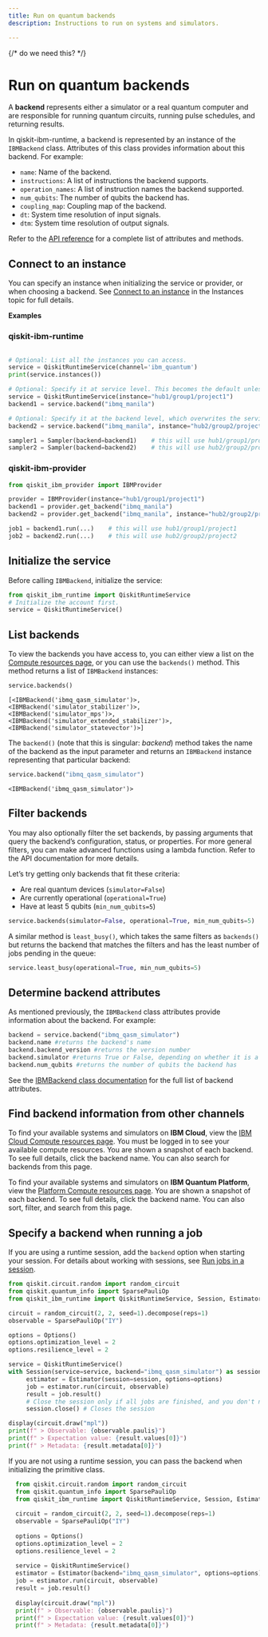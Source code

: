 ```yaml
---
title: Run on quantum backends
description: Instructions to run on systems and simulators.

---
```

{/* do we need this? */}

# Run on quantum backends

A **backend** represents either a simulator or a real quantum computer and are responsible for running quantum circuits, running pulse schedules, and returning results.

In qiskit-ibm-runtime, a backend is represented by an instance of the `IBMBackend` class. Attributes of this class provides information about this backend. For example:

*   `name`: Name of the backend.
*   `instructions`: A list of instructions the backend supports.
*   `operation_names`: A list of instruction names the backend supported.
*   `num_qubits`: The number of qubits the backend has.
*   `coupling_map`: Coupling map of the backend.
*   `dt`: System time resolution of input signals.
*   `dtm`: System time resolution of output signals.

Refer to the [API reference](../api/qiskit-ibm-runtime/qiskit_ibm_runtime.IBMBackend#ibmbackend) for a complete list of attributes and methods.

## Connect to an instance

You can specify an instance when initializing the service or provider, or when choosing a backend. See [Connect to an instance](instances#connect-instance) in the Instances topic for full details.

**Examples**

### qiskit-ibm-runtime

```python

# Optional: List all the instances you can access.
service = QiskitRuntimeService(channel='ibm_quantum')
print(service.instances())

# Optional: Specify it at service level. This becomes the default unless overwritten.
service = QiskitRuntimeService(instance="hub1/group1/project1")
backend1 = service.backend("ibmq_manila")

# Optional: Specify it at the backend level, which overwrites the service-level specification when this backend is used. 
backend2 = service.backend("ibmq_manila", instance="hub2/group2/project2")

sampler1 = Sampler(backend=backend1)    # this will use hub1/group1/project1
sampler2 = Sampler(backend=backend2)    # this will use hub2/group2/project2
```

### qiskit-ibm-provider

```python
from qiskit_ibm_provider import IBMProvider

provider = IBMProvider(instance="hub1/group1/project1")
backend1 = provider.get_backend("ibmq_manila")
backend2 = provider.get_backend("ibmq_manila", instance="hub2/group2/project2")

job1 = backend1.run(...)    # this will use hub1/group1/project1
job2 = backend2.run(...)    # this will use hub2/group2/project2
```


## Initialize the service

Before calling `IBMBackend`, initialize the service:

```python
from qiskit_ibm_runtime import QiskitRuntimeService
# Initialize the account first.
service = QiskitRuntimeService()
```

<span id="list-backends"></span>
## List backends

To view the backends you have access to, you can either view a list on the [Compute resources page](https://quantum-computing.ibm.com/services/resources?tab=yours), or you can use the `backends()` method. This method returns a list of `IBMBackend` instances:

```python
service.backends()
```

```
[<IBMBackend('ibmq_qasm_simulator')>,
<IBMBackend('simulator_stabilizer')>,
<IBMBackend('simulator_mps')>,
<IBMBackend('simulator_extended_stabilizer')>,
<IBMBackend('simulator_statevector')>]
```

The `backend()` (note that this is singular: *backend*) method takes the name of the backend as the input parameter and returns an `IBMBackend` instance representing that particular backend:

```python
service.backend("ibmq_qasm_simulator")
```

```
<IBMBackend('ibmq_qasm_simulator')>
```

## Filter backends

You may also optionally filter the set backends, by passing arguments that query the backend’s configuration, status, or properties. For more general filters, you can make advanced functions using a lambda function. Refer to the API documentation for more details.

Let’s try getting only backends that fit these criteria:

*   Are real quantum devices (`simulator=False`)
*   Are currently operational (`operational=True`)
*   Have at least 5 qubits (`min_num_qubits=5`)

```python
service.backends(simulator=False, operational=True, min_num_qubits=5)
```

A similar method is `least_busy()`, which takes the same filters as `backends()` but returns the backend that matches the filters and has the least number of jobs pending in the queue:

```python
service.least_busy(operational=True, min_num_qubits=5)
```

## Determine backend attributes

As mentioned previously, the `IBMBackend` class attributes provide information about the backend. For example:

```python
backend = service.backend("ibmq_qasm_simulator")
backend.name #returns the backend's name
backend.backend_version #returns the version number
backend.simulator #returns True or False, depending on whether it is a simulator
backend.num_qubits #returns the number of qubits the backend has
```

See the [IBMBackend class documentation](../api/qiskit-ibm-runtime/qiskit_ibm_runtime.IBMBackend#ibmbackend) for the full list of backend attributes.

## Find backend information from other channels

To find your available systems and simulators on **IBM Cloud**, view the [IBM Cloud Compute resources page](https://cloud.ibm.com/quantum/resources/your-resources). You must be logged in to see your available compute resources. You are shown a snapshot of each backend. To see full details, click the backend name. You can also search for backends from this page.

To find your available systems and simulators on **IBM Quantum Platform**, view the [Platform Compute resources page](https://quantum-computing.ibm.com/services/resources). You are shown a snapshot of each backend. To see full details, click the backend name. You can also sort, filter, and search from this page.

## Specify a backend when running a job

If you are using a runtime session, add the `backend` option when starting your session. For details about working with sessions, see [Run jobs in a session](run-sessions).

```python
from qiskit.circuit.random import random_circuit
from qiskit.quantum_info import SparsePauliOp
from qiskit_ibm_runtime import QiskitRuntimeService, Session, Estimator, Options

circuit = random_circuit(2, 2, seed=1).decompose(reps=1)
observable = SparsePauliOp("IY")

options = Options()
options.optimization_level = 2
options.resilience_level = 2

service = QiskitRuntimeService()
with Session(service=service, backend="ibmq_qasm_simulator") as session:
     estimator = Estimator(session=session, options=options)
     job = estimator.run(circuit, observable)
     result = job.result()
     # Close the session only if all jobs are finished, and you don't need to run more in the session
     session.close() # Closes the session

display(circuit.draw("mpl"))
print(f" > Observable: {observable.paulis}")
print(f" > Expectation value: {result.values[0]}")
print(f" > Metadata: {result.metadata[0]}")
```
If you are not using a runtime session, you can pass the backend when initializing the primitive class.

``` python
  from qiskit.circuit.random import random_circuit
  from qiskit.quantum_info import SparsePauliOp
  from qiskit_ibm_runtime import QiskitRuntimeService, Session, Estimator, Options
  
  circuit = random_circuit(2, 2, seed=1).decompose(reps=1)
  observable = SparsePauliOp("IY")
  
  options = Options()
  options.optimization_level = 2
  options.resilience_level = 2
  
  service = QiskitRuntimeService()
  estimator = Estimator(backend="ibmq_qasm_simulator", options=options)
  job = estimator.run(circuit, observable)
  result = job.result()
  
  display(circuit.draw("mpl"))
  print(f" > Observable: {observable.paulis}")
  print(f" > Expectation value: {result.values[0]}")
  print(f" > Metadata: {result.metadata[0]}")
  ```
